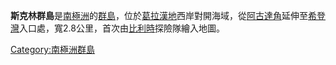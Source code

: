 {{unreferenced|time=2013-10-27T05:35:36+00:00}}
{{coord|65|1|S|63|43|W|display=title}}

'''斯克林群島'''是[[南極洲|南極洲]]的[[群島|群島]]，位於[[葛拉漢地|葛拉漢地]]西岸對開海域，從[[阿古達角|阿古達角]]延伸至[[希登灣|希登灣]]入口處，寬2.8公里，首次由[[比利時|比利時]]探險隊繪入地圖。

{{DEFAULTSORT:Screen Islands}}
[[Category:南極洲群島|Category:南極洲群島]]


{{DancoCoast-geo-stub}}